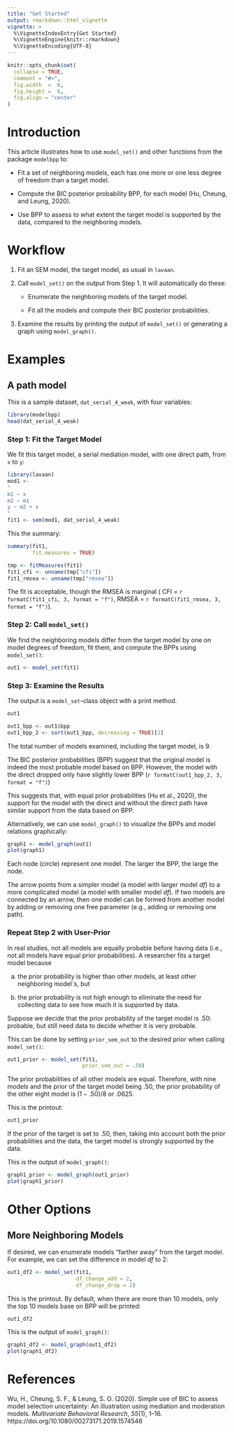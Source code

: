 ```yaml
---
title: "Get Started"
output: rmarkdown::html_vignette
vignette: >
  %\VignetteIndexEntry{Get Started}
  %\VignetteEngine{knitr::rmarkdown}
  %\VignetteEncoding{UTF-8}
---
```


```r
knitr::opts_chunk$set(
  collapse = TRUE,
  comment = "#>",
  fig.width  =  6,
  fig.height =  6,
  fig.align = "center"
)
```

# Introduction

This article illustrates how to
use `model_set()` and other functions
from the package `modelbpp` to:

- Fit a set of neighboring models,
  each has one more or one less degree
  of freedom than a target model.

- Compute the BIC posterior probability
  BPP, for each model (Hu, Cheung,
  and Leung, 2020).

- Use BPP to assess to what extent
  the target model is supported by the
  data, compared to the neighboring
  models.

# Workflow

1. Fit an SEM model, the
    target model, as usual in `lavaan`.

2. Call `model_set()` on the output from
  Step 1. It will automatically do these:

    - Enumerate the neighboring models
      of the target model.

    - Fit all the models and compute their
      BIC posterior probabilities.

3. Examine the results by printing
  the output of `model_set()` or
  generating a graph using `model_graph()`.

# Examples

## A path model

This is a sample dataset,
`dat_serial_4_weak`,
with four variables:

```r
library(modelbpp)
head(dat_serial_4_weak)
```

### Step 1: Fit the Target Model

We fit this target model, a serial
mediation model, with one direct path,
from `x` to `y`:

```r
library(lavaan)
mod1 <-
"
m1 ~ x
m2 ~ m1
y ~ m2 + x
"
fit1 <- sem(mod1, dat_serial_4_weak)
```

This the summary:

```r
summary(fit1,
        fit.measures = TRUE)
```

```r
tmp <- fitMeasures(fit1)
fit1_cfi <- unname(tmp["cfi"])
fit1_rmsea <- unname(tmp["rmsea"])
```

The fit is acceptable, though the RMSEA
is marginal (
CFI = `r formatC(fit1_cfi, 3, format = "f")`,
RMSEA = `r formatC(fit1_rmsea, 3, format = "f")`).

### Step 2: Call `model_set()`

We find the neighboring models differ
from the target model by one on model
degrees of freedom, fit them, and compute
the BPPs using `model_set()`:

```r
out1 <- model_set(fit1)
```

### Step 3: Examine the Results

The output is a `model_set`-class
object with a print method.

```r
out1
```

```r
out1_bpp <- out1$bpp
out1_bpp_2 <- sort(out1_bpp, decreasing = TRUE)[2]
```

The total number of models examined,
including the target model, is 9.

The BIC posterior probabilities
(BPP) suggest that
the original model is indeed the most
probable model based on BPP. However,
the model with the direct dropped only
have slightly lower BPP
(`r formatC(out1_bpp_2, 3, format = "f")`)

This suggests that, with equal prior
probabilities (Hu et al., 2020), the
support for the model with the direct
and without the direct path have similar
support from the data based on BPP.

Alternatively, we can use `model_graph()`
to visualize the BPPs and model relations
graphically:

```r
graph1 <- model_graph(out1)
plot(graph1)
```

Each node (circle) represent one model.
The larger the BPP, the large the node.

The arrow points from a simpler
model (a model with larger model *df*)
to a more complicated model (a model
with smaller model *df*). If two models
are connected by an arrow, then
one model can be formed from another model
by adding or removing one free parameter
(e.g., adding or removing one path).

### Repeat Step 2 with User-Prior

In real studies, not all models are
equally probable before having data
(i.e., not all models have equal
prior probabilities). A researcher
fits a target model because

  a. the
    prior probability is higher than other
    models, at least other neighboring
    model`s, but

  b. the prior probability
    is not high enough to eliminate the need
    for collecting data to see how much it is
    supported by data.

Suppose we decide that the prior probability
of the target model is .50: probable, but
still need data to decide whether it is
very probable.

This can be done by setting `prior_sem_out`
to the desired prior when calling
`model_set()`:

```r
out1_prior <- model_set(fit1,
                        prior_sem_out = .50)
```

The prior probabilities of all other
models are equal. Therefore, with
nine models and the prior of the target
model being .50, the prior probability
of the other eight model is $(1 - .50) / 8$
or .0625.

This is the printout:

```r
out1_prior
```

If the prior of the target is set to .50,
then, taking into account both the prior
probabilities and the data, the target
model is strongly supported by the data.

This is the output of `model_graph()`:

```r
graph1_prior <- model_graph(out1_prior)
plot(graph1_prior)
```

# Other Options

## More Neighboring Models

If desired, we can enumerate models
"farther away" from the target model.
For example, we can set the difference
in model *df* to 2:

```r
out1_df2 <- model_set(fit1,
                      df_change_add = 2,
                      df_change_drop = 2)
```

This is the printout. By default, when there
are more than 10 models, only the top 10
models base on BPP will be printed:

```r
out1_df2
```

This is the output of `model_graph()`:

```r
graph1_df2 <- model_graph(out1_df2)
plot(graph1_df2)
```

# References

Wu, H., Cheung, S. F., & Leung, S. O.
(2020). Simple use of BIC to assess
model selection uncertainty: An
illustration using mediation and
moderation models.
*Multivariate Behavioral Research*,
*55*(1), 1--16.
https://doi.org/10.1080/00273171.2019.1574546
